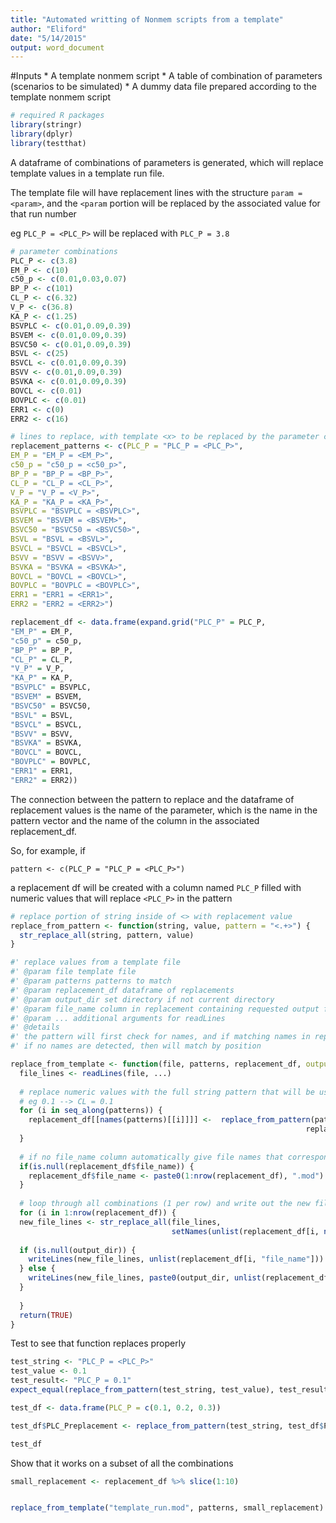 ```yaml
---
title: "Automated writting of Nonmem scripts from a template"
author: "Eliford"
date: "5/14/2015"
output: word_document
---
```


#Inputs
* A template nonmem script
* A table  of combination of parameters (scenarios to be simulated)
* A dummy data file prepared according to the template nonmem script

```r
# required R packages
library(stringr)
library(dplyr)
library(testthat)
```



A dataframe of combinations of parameters is generated, which will replace template values in a template run file.

The template file will have replacement lines with the structure `param = <param>`, and the `<param` portion
will be replaced by the associated value for that run number

eg `PLC_P = <PLC_P>` will be replaced with `PLC_P = 3.8`

```r
# parameter combinations
PLC_P <- c(3.8)
EM_P <- c(10)
c50_p <- c(0.01,0.03,0.07)
BP_P <- c(101)
CL_P <- c(6.32)
V_P <- c(36.8)
KA_P <- c(1.25)
BSVPLC <- c(0.01,0.09,0.39)
BSVEM <- c(0.01,0.09,0.39)
BSVC50 <- c(0.01,0.09,0.39)
BSVL <- c(25)
BSVCL <- c(0.01,0.09,0.39)
BSVV <- c(0.01,0.09,0.39)
BSVKA <- c(0.01,0.09,0.39)
BOVCL <- c(0.01)
BOVPLC <- c(0.01)
ERR1 <- c(0)
ERR2 <- c(16)

# lines to replace, with template <x> to be replaced by the parameter combinations
replacement_patterns <- c(PLC_P = "PLC_P = <PLC_P>",
EM_P = "EM_P = <EM_P>",
c50_p = "c50_p = <c50_p>",
BP_P = "BP_P = <BP_P>",
CL_P = "CL_P = <CL_P>",
V_P = "V_P = <V_P>",
KA_P = "KA_P = <KA_P>",
BSVPLC = "BSVPLC = <BSVPLC>",
BSVEM = "BSVEM = <BSVEM>",
BSVC50 = "BSVC50 = <BSVC50>",
BSVL = "BSVL = <BSVL>",
BSVCL = "BSVCL = <BSVCL>",
BSVV = "BSVV = <BSVV>",
BSVKA = "BSVKA = <BSVKA>",
BOVCL = "BOVCL = <BOVCL>",
BOVPLC = "BOVPLC = <BOVPLC>",
ERR1 = "ERR1 = <ERR1>",
ERR2 = "ERR2 = <ERR2>")

replacement_df <- data.frame(expand.grid("PLC_P" = PLC_P,
"EM_P" = EM_P,
"c50_p" = c50_p,
"BP_P" = BP_P,
"CL_P" = CL_P,
"V_P" = V_P,
"KA_P" = KA_P,
"BSVPLC" = BSVPLC,
"BSVEM" = BSVEM,
"BSVC50" = BSVC50,
"BSVL" = BSVL,
"BSVCL" = BSVCL,
"BSVV" = BSVV,
"BSVKA" = BSVKA,
"BOVCL" = BOVCL,
"BOVPLC" = BOVPLC,
"ERR1" = ERR1,
"ERR2" = ERR2))

```

The connection between the pattern to replace and the dataframe of replacement values is the name of the parameter, which is the name in the pattern vector and the name of the column in the associated replacement_df.

So, for example, if 

`pattern <- c(PLC_P = "PLC_P = <PLC_P>")`

a replacement df will be created with a column named `PLC_P` filled with numeric values that will replace `<PLC_P>` in the pattern


```r
# replace portion of string inside of <> with replacement value
replace_from_pattern <- function(string, value, pattern = "<.+>") {
  str_replace_all(string, pattern, value)  
}

#' replace values from a template file
#' @param file template file
#' @param patterns patterns to match
#' @param replacement_df dataframe of replacements
#' @param output_dir set directory if not current directory
#' @param file_name column in replacement containing requested output file name
#' @param ... additional arguments for readLines
#' @details 
#' the pattern will first check for names, and if matching names in replacement df will follow, however
#' if no names are detected, then will match by position

replace_from_template <- function(file, patterns, replacement_df, output_dir = NULL,  ...) {
  file_lines <- readLines(file, ...)
  
  # replace numeric values with the full string pattern that will be used from the pattern
  # eg 0.1 --> CL = 0.1
  for (i in seq_along(patterns)) {
    replacement_df[[names(patterns)[[i]]]] <-  replace_from_pattern(patterns[i],
                                                                  replacement_df[[names(patterns)[[i]]]])
  }
  
  # if no file_name column automatically give file names that correspond to the row number 
  if(is.null(replacement_df$file_name)) {
    replacement_df$file_name <- paste0(1:nrow(replacement_df), ".mod")
  }
  
  # loop through all combinations (1 per row) and write out the new file
  for (i in 1:nrow(replacement_df)) {
  new_file_lines <- str_replace_all(file_lines,
                                    setNames(unlist(replacement_df[i, names(patterns)]), patterns))
  
  if (is.null(output_dir)) {
    writeLines(new_file_lines, unlist(replacement_df[i, "file_name"]))
  } else {
    writeLines(new_file_lines, paste0(output_dir, unlist(replacement_df[i, "file_name"])))
  }
                    
  }
  return(TRUE)
}

```

Test to see that function replaces properly
```r
test_string <- "PLC_P = <PLC_P>"
test_value <- 0.1
test_result<- "PLC_P = 0.1"
expect_equal(replace_from_pattern(test_string, test_value), test_result)

test_df <- data.frame(PLC_P = c(0.1, 0.2, 0.3))

test_df$PLC_Preplacement <- replace_from_pattern(test_string, test_df$PLC_P)

test_df
```

Show that it works on a subset of all the combinations

```r
small_replacement <- replacement_df %>% slice(1:10)


replace_from_template("template_run.mod", patterns, small_replacement)
```

